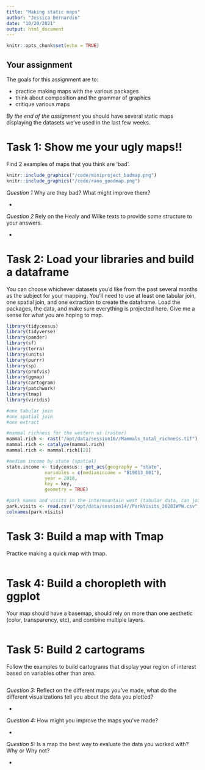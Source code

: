 ```yaml
---
title: "Making static maps"
author: "Jessica Bernardin"
date: "10/20/2021"
output: html_document
---
```


```r
knitr::opts_chunk$set(echo = TRUE)
```


## Your assignment

The goals for this assignment are to:

- practice making maps with the various packages
- think about composition and the grammar of graphics
- critique various maps

_By the end of the assignment_ you should have several static maps displaying the datasets we've used in the last few weeks.

# Task 1: Show me your ugly maps!!
Find 2 examples of maps that you think are 'bad'. 

```r

knitr::include_graphics("/code/miniproject_badmap.png")
knitr::include_graphics("/code/rano_goodmap.png")

```



_Question 1_ Why are they bad? What might improve them? 

- 

_Question 2_ Rely on the Healy and Wilke texts to provide some structure to your answers.

- 

# Task 2: Load your libraries and build a dataframe
You can choose whichever datasets you'd like from the past several months as the subject for your mapping. You'll need to use at least one tabular join, one spatial join, and one extraction to create the dataframe. Load the packages, the data, and make sure everything is projected here. Give me a sense for what you are hoping to map.

```r

library(tidycensus)
library(tidyverse)
library(pander)
library(sf)
library(terra)
library(units)
library(purrr)
library(sp)
library(profvis)
library(ggmap)
library(cartogram)
library(patchwork)
library(tmap)
library(viridis)

```


```r

#one tabular join
#one spatial join
#one extract

#mammal richness for the western us (raster)
mammal.rich <- rast("/opt/data/session16//Mammals_total_richness.tif")
mammal.rich <- catalyze(mammal.rich)
mammal.rich <- mammal.rich[[2]]

#median income by state (spatial)
state.income <- tidycensus:: get_acs(geography = "state", 
              variables = c(medianincome = "B19013_001"),
              year = 2018,
              key = key,
              geometry = TRUE)

#park names and visits in the intermountain west (tabular data, can join by state)
park.visits <- read.csv("/opt/data/session14//ParkVisits_2020IWPW.csv", skip = 3)
colnames(park.visits)
```


# Task 3: Build a map with Tmap
Practice making a quick map with tmap. 

```r

```





# Task 4: Build a choropleth with ggplot
Your map should have a basemap, should rely on more than one aesthetic (color, transparency, etc), and combine multiple layers.

```r





```



# Task 5: Build 2 cartograms
Follow the examples to build cartograms that display your region of interest based on variables other than area.

```r

```




_Question 3:_ Reflect on the different maps you've made, what do the different visualizations tell you about the data you plotted?

- 

_Question 4:_ How might you improve the maps you've made?

- 

_Question 5:_ Is a map the best way to evaluate the data you worked with? Why or Why not?

- 
